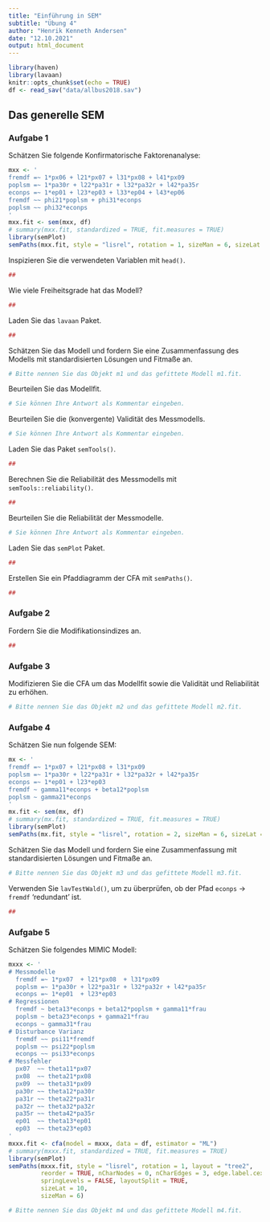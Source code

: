 ```yaml
---
title: "Einführung in SEM"
subtitle: "Übung 4"
author: "Henrik Kenneth Andersen"
date: "12.10.2021"
output: html_document
---
```


```r
library(haven)
library(lavaan)
knitr::opts_chunk$set(echo = TRUE)
df <- read_sav("data/allbus2018.sav")
```

## Das generelle SEM 

### Aufgabe 1

Schätzen Sie folgende Konfirmatorische Faktorenanalyse: 

```r
mxx <- '
fremdf =~ 1*px06 + l21*px07 + l31*px08 + l41*px09
poplsm =~ 1*pa30r + l22*pa31r + l32*pa32r + l42*pa35r
econps =~ 1*ep01 + l23*ep03 + l33*ep04 + l43*ep06
fremdf ~~ phi21*poplsm + phi31*econps
poplsm ~~ phi32*econps
'
mxx.fit <- sem(mxx, df)
# summary(mxx.fit, standardized = TRUE, fit.measures = TRUE)
library(semPlot)
semPaths(mxx.fit, style = "lisrel", rotation = 1, sizeMan = 6, sizeLat = 10, nCharNodes = 0, nCharEdges = 0, edge.label.cex = 1)
```

Inspizieren Sie die verwendeten Variablen mit `head()`. 

```r
##
```

Wie viele Freiheitsgrade hat das Modell?

```r
##
```

Laden Sie das `lavaan` Paket.

```r
##
```

Schätzen Sie das Modell und fordern Sie eine Zusammenfassung des Modells mit standardisierten Lösungen und Fitmaße an. 

```r
# Bitte nennen Sie das Objekt m1 und das gefittete Modell m1.fit. 
```

Beurteilen Sie das Modellfit.

```r
# Sie können Ihre Antwort als Kommentar eingeben.
```

Beurteilen Sie die (konvergente) Validität des Messmodells. 

```r
# Sie können Ihre Antwort als Kommentar eingeben.
```

Laden Sie das Paket `semTools()`.

```r
##
```

Berechnen Sie die Reliabilität des Messmodells mit `semTools::reliability()`.

```r
##
```

Beurteilen Sie die Reliabilität der Messmodelle.

```r
# Sie können Ihre Antwort als Kommentar eingeben.
```

Laden Sie das `semPlot` Paket. 

```r
##
```

Erstellen Sie ein Pfaddiagramm der CFA mit `semPaths()`. 

```r
##
```

### Aufgabe 2

Fordern Sie die Modifikationsindizes an. 

```r
##
```

### Aufgabe 3

Modifizieren Sie die CFA um das Modellfit sowie die Validität und Reliabilität zu erhöhen.

```r
# Bitte nennen Sie das Objekt m2 und das gefittete Modell m2.fit. 
```

### Aufgabe 4

Schätzen Sie nun folgende SEM:

```r
mx <- '
fremdf =~ 1*px07 + l21*px08 + l31*px09
poplsm =~ 1*pa30r + l22*pa31r + l32*pa32r + l42*pa35r
econps =~ 1*ep01 + l23*ep03 
fremdf ~ gamma11*econps + beta12*poplsm
poplsm ~ gamma21*econps
'
mx.fit <- sem(mx, df)
# summary(mx.fit, standardized = TRUE, fit.measures = TRUE)
library(semPlot)
semPaths(mx.fit, style = "lisrel", rotation = 2, sizeMan = 6, sizeLat = 10, nCharNodes = 0, nCharEdges = 0, edge.label.cex = 1)
```

Schätzen Sie das Modell und fordern Sie eine Zusammenfassung mit standardisierten Lösungen und Fitmaße an.

```r
# Bitte nennen Sie das Objekt m3 und das gefittete Modell m3.fit. 
```

Verwenden Sie `lavTestWald()`, um zu überprüfen, ob der Pfad `econps` $\rightarrow$ `fremdf` 'redundant' ist. 

```r
##
```

### Aufgabe 5

Schätzen Sie folgendes MIMIC Modell: 

```r
mxxx <- '
# Messmodelle
  fremdf =~ 1*px07  + l21*px08  + l31*px09               
  poplsm =~ 1*pa30r + l22*pa31r + l32*pa32r + l42*pa35r
  econps =~ 1*ep01  + l23*ep03    
# Regressionen
  fremdf ~ beta13*econps + beta12*poplsm + gamma11*frau 
  poplsm ~ beta23*econps + gamma21*frau
  econps ~ gamma31*frau
# Disturbance Varianz
  fremdf ~~ psi11*fremdf 
  poplsm ~~ psi22*poplsm 
  econps ~~ psi33*econps
# Messfehler
  px07  ~~ theta11*px07
  px08  ~~ theta21*px08
  px09  ~~ theta31*px09
  pa30r ~~ theta12*pa30r
  pa31r ~~ theta22*pa31r
  pa32r ~~ theta32*pa32r
  pa35r ~~ theta42*pa35r
  ep01  ~~ theta13*ep01
  ep03  ~~ theta23*ep03
'
mxxx.fit <- cfa(model = mxxx, data = df, estimator = "ML")
# summary(mxxx.fit, standardized = TRUE, fit.measures = TRUE)
library(semPlot)
semPaths(mxxx.fit, style = "lisrel", rotation = 1, layout = "tree2", 
         reorder = TRUE, nCharNodes = 0, nCharEdges = 3, edge.label.cex = 0.75, curvePivot = TRUE, optimizeLatRes = TRUE,
         springLevels = FALSE, layoutSplit = TRUE,
         sizeLat = 10, 
         sizeMan = 6)
```

```r
# Bitte nennen Sie das Objekt m4 und das gefittete Modell m4.fit. 
```